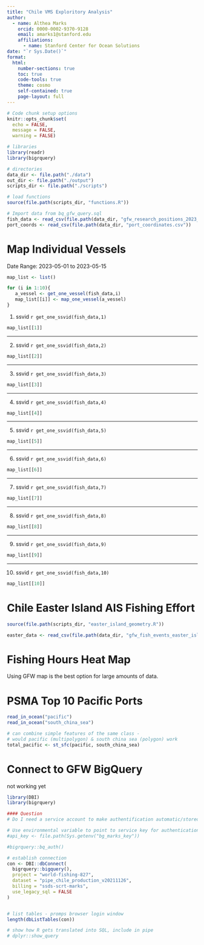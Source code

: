 ```yaml
---
title: "Chile VMS Exploritory Analysis"
author: 
  - name: Althea Marks
    orcid: 0000-0002-9370-9128
    email: amarks1@stanford.edu
    affiliations:
      - name: Stanford Center for Ocean Solutions
date: "`r Sys.Date()`"
format: 
  html: 
    number-sections: true
    toc: true
    code-tools: true
    theme: cosmo 
    self-contained: true
    page-layout: full
---
```


```r
# Code chunk setup options
knitr::opts_chunk$set(
  echo = FALSE,
  message = FALSE,
  warning = FALSE)
```

```r
# libraries
library(readr)
library(bigrquery)

# directories
data_dir <- file.path("./data")
out_dir <- file.path("./output")
scripts_dir <- file.path("./scripts")

# load functions
source(file.path(scripts_dir, "functions.R"))
```

```r
# Import data from bq_gfw_query.sql
fish_data <- read_csv(file.path(data_dir, "gfw_research_positions_2023_07_03.csv"))
port_coords <- read_csv(file.path(data_dir, "port_coordinates.csv"))
```


# Map Individual Vessels

Date Range: 2023-05-01 to 2023-05-15
```r
map_list <- list()

for (i in 1:10){
   a_vessel <- get_one_vessel(fish_data,i)
   map_list[[i]] <- map_one_vessel(a_vessel)
}

```

1) ssvid `r get_one_ssvid(fish_data,1)`
```r
map_list[[1]]
```
------------------

2) ssvid `r get_one_ssvid(fish_data,2)`
```r
map_list[[2]]
```
-------------------

3) ssvid `r get_one_ssvid(fish_data,3)`
```r
map_list[[3]]
```
-------------------

4) ssvid `r get_one_ssvid(fish_data,4)`
```r
map_list[[4]]
```
-------------------

5) ssvid `r get_one_ssvid(fish_data,5)`
```r
map_list[[5]]
```
-------------------

6) ssvid `r get_one_ssvid(fish_data,6)`
```r
map_list[[6]]
```
-------------------

7) ssvid `r get_one_ssvid(fish_data,7)`
```r
map_list[[7]]
```
-------------------

8) ssvid `r get_one_ssvid(fish_data,8)`
```r
map_list[[8]]
```
-------------------

9) ssvid `r get_one_ssvid(fish_data,9)`
```r
map_list[[9]]
```
-------------------

10) ssvid `r get_one_ssvid(fish_data,10)`
```r
map_list[[10]]
```


# Chile Easter Island AIS Fishing Effort

```r
source(file.path(scripts_dir, "easter_island_geometry.R"))
```   

```r
easter_data <- read_csv(file.path(data_dir, "gfw_fish_events_easter_isl_2023-01-01_2023-06-30.csv"))
```

# Fishing Hours Heat Map

Using GFW map is the best option for large amounts of data.

# PSMA Top 10 Pacific Ports

```r
read_in_ocean("pacific")
read_in_ocean("south_china_sea")
```

```r
# can combine simple features of the same class - 
# would pacific (multipolygon) & south china sea (polygon) work
total_pacific <- st_sfc(pacific, south_china_sea)
```


# Connect to GFW BigQuery

not working yet
```r

library(DBI)
library(bigrquery)

#### Question 
# Do I need a service account to make authentification automatic/stored in local environment? Current code required redirecting to browser to authenticate account.

# Use environmental variable to point to service key for authentication
#api_key <- file.path(Sys.getenv("bg_marks_key"))

#bigrquery::bq_auth()

# establish connection
con <- DBI::dbConnect(
  bigrquery::bigquery(),
  project = "world-fishing-827",
  dataset = "pipe_chile_production_v20211126",
  billing = "ssds-scrt-marks",
  use_legacy_sql = FALSE
)


# list tables - promps browser login window
length(dbListTables(con))

# show how R gets translated into SQL, include in pipe
# dplyr::show_query
```